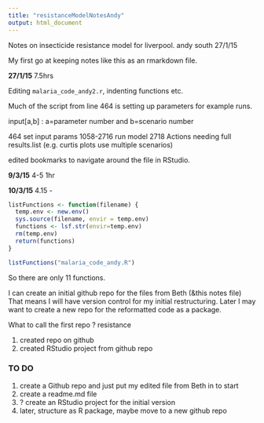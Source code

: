 ```yaml
---
title: "resistanceModelNotesAndy"
output: html_document
---
```


Notes on insecticide resistance model for liverpool.
andy south 27/1/15

My first go at keeping notes like this as an rmarkdown file.

**27/1/15**  7.5hrs

Editing `malaria_code_andy2.r`, indenting functions etc.

Much of the script from line 464 is setting up parameters for example runs.

input[a,b] : a=parameter number and b=scenario number

464         set input params
1058-2716   run model
2718        Actions needing full results.list (e.g. curtis plots use multiple scenarios) 

edited bookmarks to navigate around the file in RStudio.

**9/3/15** 4-5 1hr


**10/3/15** 4.15 -

```r
listFunctions <- function(filename) {
  temp.env <- new.env()
  sys.source(filename, envir = temp.env)
  functions <- lsf.str(envir=temp.env)
  rm(temp.env)
  return(functions)
}

listFunctions("malaria_code_andy.R")
```

So there are only 11 functions.

I can create an initial github repo for the files from Beth (&this notes file)
That means I will have version control for my initial restructuring. Later I may want to create a new repo for the reformatted code as a package.

What to call the first repo ? resistance

1. created repo on github
1. created RStudio project from github repo




### TO DO  

1. create a Github repo and just put my edited file from Beth in to start
1. create a readme.md file
1. ? create an RStudio project for the initial version
1. later, structure as R package, maybe move to a new github repo


